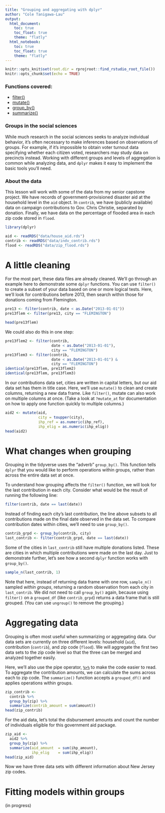 ```yaml
---
title: "Grouping and aggregating with dplyr"
author: "Cole Tanigawa-Lau"
output: 
  html_document:
    toc: true
    toc_float: true
    theme: "flatly"
  html_notebook:
    toc: true
    toc_float: true
    theme: "flatly"
---
```


```r
knitr::opts_knit$set(root.dir = rprojroot::find_rstudio_root_file())
knitr::opts_chunk$set(echo = TRUE)
```

### Functions covered:

  + [filter()](https://www.rdocumentation.org/packages/dplyr/versions/0.7.3/topics/filter)
  + [mutate()](https://www.rdocumentation.org/packages/dplyr/versions/0.7.3/topics/mutate)
  + [group_by()](https://www.rdocumentation.org/packages/dplyr/versions/0.7.3/topics/group_by)
  + [summarize()](https://www.rdocumentation.org/packages/dplyr/versions/0.7.3/topics/summarise)

### Groups in the social sciences
While much research in the social sciences seeks to analyze individual behavior, it's often necessary to make inferences based on observations of groups. For example, if it's impossible to obtain voter turnout data specifying whether each citizen voted, researchers may study data on precincts instead. Working with different groups and levels of aggregation is common while analyzing data, and `dplyr` makes it easy to implement the basic tools you'll need.

### About the data
This lesson will work with some of the data from my senior capstone project. We have records of government-provisioned disaster aid at the household level in the `aid` object. In `contrib`, we have (publicly available) data on campaign contributions to Gov. Chris Christie, separated by donation. Finally, we have data on the percentage of flooded area in each zip code stored in `flood`.
```r
library(dplyr)

aid <- readRDS("data/house_aid.rds")
contrib <- readRDS("data/indv_contrib.rds")
flood <- readRDS("data/zip_flood.rds")
```

# A little cleaning
For the most part, these data files are already cleaned. We'll go through an example here to demonstrate some `dplyr` functions.
 <!-- (or [tibble](http://tibble.tidyverse.org)) -->
You can use `filter()` to create a subset of your data based on one or more logical tests. Here, we'll look for contributions before 2013, then search within those for donations coming from Flemington.
```r
pre13 <- filter(contrib, date < as.Date("2013-01-01"))
pre13flem <- filter(pre13, city == "FLEMINGTON")

head(pre13flem)
```
We could also do this in one step:
```r
pre13flem2 <- filter(contrib, 
                     date < as.Date("2013-01-01"),
                     city == "FLEMINGTON")
pre13flem3 <- filter(contrib, 
                     date < as.Date("2013-01-01") &
                     city == "FLEMINGTON")
identical(pre13flem, pre13flem2)
identical(pre13flem, pre13flem3)
```

In our contributions data set, cities are written in capital letters, but our aid data set has them in title case. Here, we'll use `mutate()` to clean and create columns, returning a new data frame. Like `filter()`, mutate can also work on multiple columns at once. (Take a look at `?mutate_at` for documentation on how to apply one function quickly to multiple columns.)

```r
aid2 <- mutate(aid,
               city = toupper(city),
               ihp_ref = as.numeric(ihp_ref),
               ihp_elig = as.numeric(ihp_elig))
head(aid2)
```

# What changes when grouping
Grouping in the tidyverse uses the "adverb" `group_by()`. This function tells `dplyr` that you would like to perform operations within groups, rather than across the entire data set at once. 

To understand how grouping affects the `filter()` function, we will look for the last contribution in each city. Consider what would be the result of running the following line:
```r
filter(contrib, date == last(date))
```
Instead of finding each city's last contribution, the line above subsets to all contributions made on the final date observed in the data set. To compare contribution dates within cities, we'll need to use `group_by()`.
```r
contrib_grpd <- group_by(contrib, city)
last_contrib <- filter(contrib_grpd, date == last(date))
```
Some of the cities in `last_contrib` still have multiple donations listed. These are cities in which multiple contributions were made on the last day. Just to demonstrate further, let's see how a second `dplyr` function works with `group_by()`.

```r
sample_n(last_contrib, 1)
```
Note that here, instead of returning data frame with one row, `sample_n()` sampled _within groups_, returning a random observation from each city in `last_contrib`. We did not need to call `group_by()` again, because using `filter()` on a `grouped_df` (like `contrib_grpd`) returns a data frame that is still grouped. (You can use `ungroup()` to remove the grouping.)

# Aggregating data
Grouping is often most useful when summarizing or aggregating data. Our data sets are currently on three different levels: household (`aid`), contribution (`contrib`), and zip code (`flood`). We will aggregate the first two data sets to the zip code level so that the three can be merged and analyzed together easily.

Here, we'll also use the pipe operator, [`%>%`](https://stackoverflow.com/documentation/r/652/pipe-operators-and-others/2132/basic-use-and-chaining#t=201709201557523766966) to make the code easier to read. To aggregate the contribution amounts, we can calculate the sums across each to zip code. The `summarize()` function accepts a `grouped_df()` and applies operations within groups.

```r
zip_contrib <- 
  contrib %>%
  group_by(zip) %>%
  summarize(contrib_amount = sum(amount))
head(zip_contrib)
```

For the aid data, let's total the disbursement amounts and count the number of individuals eligible for this government aid package.
```r
zip_aid <- 
  aid2 %>%
  group_by(zip) %>%
  summarize(aid_amount  = sum(ihp_amount),
            ihp_elig    = sum(ihp_elig))
head(zip_aid)
```
Now we have three data sets with different information about New Jersey zip codes.

# Fitting models within groups
(in progress)
